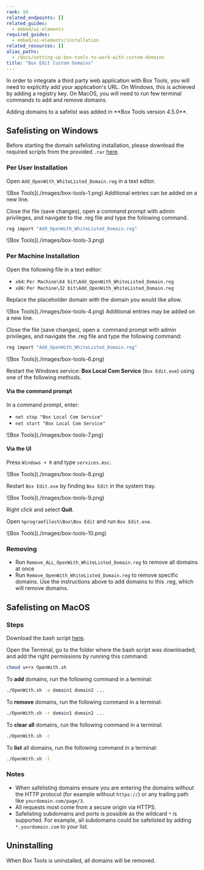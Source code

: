 ```yaml
---
rank: 16
related_endpoints: []
related_guides:
  - embed/ui-elements
required_guides:
  - embed/ui-elements/installation
related_resources: []
alias_paths:
  - /docs/setting-up-box-tools-to-work-with-custom-domains
title: "Box Edit Custom Domains"
---
```

In order to integrate a third party web application with Box Tools, you will
need to explicitly add your application's URL. On Windows, this is achieved by
adding a registry key. On MacOS, you will need to run few terminal commands to
add and remove domains.

<Message>
  Adding domains to a safelist was added in **Box Tools version 4.5.0**.
</Message>

## Safelisting on Windows

Before starting the domain safelisting installation, please download the
required scripts from the provided `.rar`
[here](https://cloud.box.com/s/kvc9cysgq1y2yldpvciwlpt7093ho78l).

### Per User Installation

Open `Add_OpenWith_WhiteListed_Domain.reg` in a text editor.

<ImageFrame border>
  ![Box Tools](./images/box-tools-1.png)
</ImageFrame>

<Message>
  Additional entries can be added on a new line.
</Message>

Close the file (save changes), open a command prompt with admin privileges, and
navigate to the .reg file and type the following command.

```sh
reg import "Add_OpenWith_WhiteListed_Domain.reg"
```

<ImageFrame border>
  ![Box Tools](./images/box-tools-3.png)
</ImageFrame>

### Per Machine Installation

Open the following file in a text editor:

* `x64`: `Per Machine\64 bit\Add_OpenWith_WhiteListed_Domain.reg`
* `x86`: `Per Machine\32 bit\Add_OpenWith_WhiteListed_Domain.reg`

Replace the placeholder domain with the domain you would like allow.

<ImageFrame border>
  ![Box Tools](./images/box-tools-4.png)
</ImageFrame>

<Message>
  Additional entries may be added on a new line.
</Message>

Close the file (save changes), open a  command prompt with admin privileges, and
navigate the .reg file and type the following command:

```sh
reg import "Add_OpenWith_WhiteListed_Domain.reg"
```

<ImageFrame border>
  ![Box Tools](./images/box-tools-6.png)
</ImageFrame>

Restart the Windows service: **Box Local Com Service** (`Box Edit.exe`) using
one of the following methods.

#### Via the command prompt

In a command prompt, enter:

* `net stop "Box Local Com Service"`
* `net start "Box Local Com Service"`

<ImageFrame border>
  ![Box Tools](./images/box-tools-7.png)
</ImageFrame>

#### Via the UI

Press `Windows + R` and type `services.msc`.

<ImageFrame border>
  ![Box Tools](./images/box-tools-8.png)
</ImageFrame>

Restart `Box Edit.exe` by finding `Box Edit` in the system tray.

<ImageFrame border>
  ![Box Tools](./images/box-tools-9.png)
</ImageFrame>

Right click and select **Quit**.

Open `%programfiles%\Box\Box Edit` and run `Box Edit.exe`.

<ImageFrame border>
  ![Box Tools](./images/box-tools-10.png)
</ImageFrame>

### Removing

* Run `Remove_ALL_OpenWith_WhiteListed_Domain.reg` to remove all domains at once
* Run `Remove_OpenWith_WhiteListed_Domain.reg` to remove specific domains. Use the instructions above to add domains to this .reg, which will remove domains.

## Safelisting on MacOS

### Steps

Download the bash script
[here](https://cloud.box.com/s/z5qhc7rts6mzrhzfx6cpxeb5ed4ve5u6).

Open the Terminal, go to the folder where the bash script was downloaded, and
add the right permissions by running this command:

```sh
chmod u+rx OpenWith.sh
```

To **add** domains, run the following command in a terminal:

```sh
./OpenWith.sh -a domain1 domain2 ...
```

To **remove** domains, run the following command in a terminal:

```sh
./OpenWith.sh -r domain1 domain2 ...
```

To **clear all** domains, run the following command in a
terminal:

```sh
./OpenWith.sh -c
```

To **list** all domains, run the following command in a terminal:

```sh
./OpenWith.sh -l
```

### Notes

* When safelisting domains ensure you are entering the domains without the HTTP protocol (for example without `https://`) or any trailing path like `yourdomain.com/page/3`.
* All requests most come from a secure origin via HTTPS.
* Safelisting subdomains and ports is possible as the wildcard `*` is supported. For example, all subdomains could be safelisted by adding `*.yourdomain.com` to your list.

## Uninstalling

When Box Tools is uninstalled, all domains will be removed.
